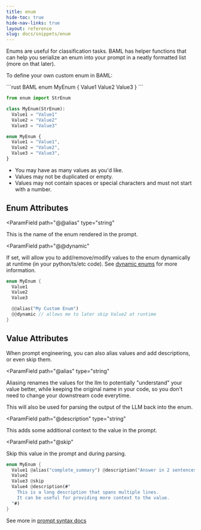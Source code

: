 ```yaml
---
title: enum
hide-toc: true
hide-nav-links: true
layout: reference
slug: docs/snippets/enum
---
```



Enums are useful for classification tasks. BAML has helper functions that can help you serialize an enum into your prompt in a neatly formatted list (more on that later).

To define your own custom enum in BAML:

<CodeGroup>
```rust BAML
enum MyEnum {
  Value1
  Value2
  Value3
}
```

```python Python Equivalent
from enum import StrEnum

class MyEnum(StrEnum):
  Value1 = "Value1"
  Value2 = "Value2"
  Value3 = "Value3"
```

```typescript Typescript Equivalent
enum MyEnum {
  Value1 = "Value1",
  Value2 = "Value2",
  Value3 = "Value3",
}
```

</CodeGroup>

- You may have as many values as you'd like.
- Values may not be duplicated or empty.
- Values may not contain spaces or special characters and must not start with a number.

## Enum Attributes

<ParamField
  path="@@alias"
  type="string"
>
This is the name of the enum rendered in the prompt.
</ParamField>


<ParamField
  path="@@dynamic"
>
If set, will allow you to add/remove/modify values to the enum dynamically at runtime (in your python/ts/etc code). See [dynamic enums](../calling-baml/dynamic-types.mdx) for more information.
</ParamField>


```rust BAML
enum MyEnum {
  Value1
  Value2
  Value3

  @@alias("My Custom Enum")
  @@dynamic // allows me to later skip Value2 at runtime
}
```

## Value Attributes

When prompt engineering, you can also alias values and add descriptions, or even skip them.

<ParamField
  path="@alias"
  type="string"
>
Aliasing renames the values for the llm to potentially "understand" your value better, while keeping the original name in your code, so you don't need to change your downstream code everytime.

This will also be used for parsing the output of the LLM back into the enum.
</ParamField>

<ParamField
  path="@description"
  type="string"
>
This adds some additional context to the value in the prompt.
</ParamField>

<ParamField
  path="@skip"
>
Skip this value in the prompt and during parsing.
</ParamField>


```rust BAML
enum MyEnum {
  Value1 @alias("complete_summary") @description("Answer in 2 sentences")
  Value2
  Value3 @skip
  Value4 @description(#"
    This is a long description that spans multiple lines.
    It can be useful for providing more context to the value.
  "#)
}
```


See more in [prompt syntax docs](prompt-syntax/what-is-jinja.mdx)
